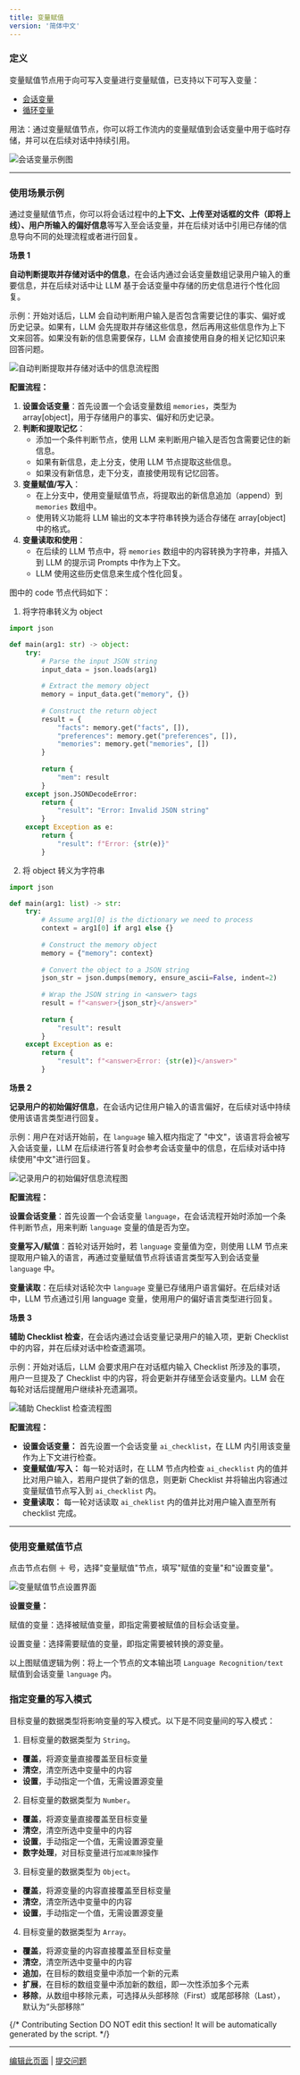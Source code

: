```yaml
---
title: 变量赋值
version: '简体中文'
---
```


### 定义

变量赋值节点用于向可写入变量进行变量赋值，已支持以下可写入变量：

* [会话变量](../variables#会话变量)
* [循环变量](/zh-hans/guides/workflow/node/loop)

用法：通过变量赋值节点，你可以将工作流内的变量赋值到会话变量中用于临时存储，并可以在后续对话中持续引用。

<Frame caption="会话变量示例">
  <img src="https://assets-docs.dify.ai/2024/11/83d0b9ef4c1fad947b124398d472d656.png" alt="会话变量示例图" />
</Frame>

***

### 使用场景示例

通过变量赋值节点，你可以将会话过程中的**上下文、上传至对话框的文件（即将上线）、用户所输入的偏好信息**等写入至会话变量，并在后续对话中引用已存储的信息导向不同的处理流程或者进行回复。

**场景 1**

**自动判断提取并存储对话中的信息**，在会话内通过会话变量数组记录用户输入的重要信息，并在后续对话中让 LLM 基于会话变量中存储的历史信息进行个性化回复。

示例：开始对话后，LLM 会自动判断用户输入是否包含需要记住的事实、偏好或历史记录。如果有，LLM 会先提取并存储这些信息，然后再用这些信息作为上下文来回答。如果没有新的信息需要保存，LLM 会直接使用自身的相关记忆知识来回答问题。

<Frame caption="自动判断提取并存储对话中的信息">
  <img src="https://assets-docs.dify.ai/dify-enterprise-mintlify/zh_CN/guides/workflow/node/f687e6837515fda2be3e18f656bd2a67.jpeg" alt="自动判断提取并存储对话中的信息流程图" />
</Frame>

**配置流程：**

1. **设置会话变量**：首先设置一个会话变量数组 `memories`，类型为 array\[object]，用于存储用户的事实、偏好和历史记录。
2. **判断和提取记忆**：
   * 添加一个条件判断节点，使用 LLM 来判断用户输入是否包含需要记住的新信息。
   * 如果有新信息，走上分支，使用 LLM 节点提取这些信息。
   * 如果没有新信息，走下分支，直接使用现有记忆回答。
3. **变量赋值/写入**：
   * 在上分支中，使用变量赋值节点，将提取出的新信息追加（append）到 `memories` 数组中。
   * 使用转义功能将 LLM 输出的文本字符串转换为适合存储在 array\[object] 中的格式。
4. **变量读取和使用**：
   * 在后续的 LLM 节点中，将 `memories` 数组中的内容转换为字符串，并插入到 LLM 的提示词 Prompts 中作为上下文。
   * LLM 使用这些历史信息来生成个性化回复。

图中的 code 节点代码如下：

1. 将字符串转义为 object

```python
import json

def main(arg1: str) -> object:
    try:
        # Parse the input JSON string
        input_data = json.loads(arg1)
        
        # Extract the memory object
        memory = input_data.get("memory", {})
        
        # Construct the return object
        result = {
            "facts": memory.get("facts", []),
            "preferences": memory.get("preferences", []),
            "memories": memory.get("memories", [])
        }
        
        return {
            "mem": result
        }
    except json.JSONDecodeError:
        return {
            "result": "Error: Invalid JSON string"
        }
    except Exception as e:
        return {
            "result": f"Error: {str(e)}"
        }
```

2. 将 object 转义为字符串

```python
import json

def main(arg1: list) -> str:
    try:
        # Assume arg1[0] is the dictionary we need to process
        context = arg1[0] if arg1 else {}
        
        # Construct the memory object
        memory = {"memory": context}
        
        # Convert the object to a JSON string
        json_str = json.dumps(memory, ensure_ascii=False, indent=2)
        
        # Wrap the JSON string in <answer> tags
        result = f"<answer>{json_str}</answer>"
        
        return {
            "result": result
        }
    except Exception as e:
        return {
            "result": f"<answer>Error: {str(e)}</answer>"
        }
```

**场景 2**

**记录用户的初始偏好信息**，在会话内记住用户输入的语言偏好，在后续对话中持续使用该语言类型进行回复。

示例：用户在对话开始前，在 `language` 输入框内指定了 "中文"，该语言将会被写入会话变量，LLM 在后续进行答复时会参考会话变量中的信息，在后续对话中持续使用"中文"进行回复。

<Frame caption="记录用户的初始偏好信息">
  <img src="https://assets-docs.dify.ai/dify-enterprise-mintlify/zh_CN/guides/workflow/node/8ce622d50bd947d829fff85f36bbfa45.png" alt="记录用户的初始偏好信息流程图" />
</Frame>

**配置流程：**

**设置会话变量**：首先设置一个会话变量 `language`，在会话流程开始时添加一个条件判断节点，用来判断 `language` 变量的值是否为空。

**变量写入/赋值**：首轮对话开始时，若 `language` 变量值为空，则使用 LLM 节点来提取用户输入的语言，再通过变量赋值节点将该语言类型写入到会话变量 `language` 中。

**变量读取**：在后续对话轮次中 `language` 变量已存储用户语言偏好。在后续对话中，LLM 节点通过引用 language 变量，使用用户的偏好语言类型进行回复。

**场景 3**

**辅助 Checklist 检查**，在会话内通过会话变量记录用户的输入项，更新 Checklist 中的内容，并在后续对话中检查遗漏项。

示例：开始对话后，LLM 会要求用户在对话框内输入 Checklist 所涉及的事项，用户一旦提及了 Checklist 中的内容，将会更新并存储至会话变量内。LLM 会在每轮对话后提醒用户继续补充遗漏项。

<Frame caption="辅助 Checklist 检查">
  <img src="https://assets-docs.dify.ai/dify-enterprise-mintlify/zh_CN/guides/workflow/node/c4362b01298b12e7d6fcd9e798f3165a.png" alt="辅助 Checklist 检查流程图" />
</Frame>

**配置流程：**

* **设置会话变量：** 首先设置一个会话变量 `ai_checklist`，在 LLM 内引用该变量作为上下文进行检查。
* **变量赋值/写入：** 每一轮对话时，在 LLM 节点内检查 `ai_checklist` 内的值并比对用户输入，若用户提供了新的信息，则更新 Checklist 并将输出内容通过变量赋值节点写入到 `ai_checklist` 内。
* **变量读取：** 每一轮对话读取 `ai_cheklist` 内的值并比对用户输入直至所有 checklist 完成。

***

### 使用变量赋值节点

点击节点右侧 ＋ 号，选择"变量赋值"节点，填写"赋值的变量"和"设置变量"。

<Frame caption="变量赋值节点设置">
  <img src="https://assets-docs.dify.ai/2024/11/ee15dee864107ba5a93b459ebdfc32cf.png" alt="变量赋值节点设置界面" />
</Frame>

**设置变量：**

赋值的变量：选择被赋值变量，即指定需要被赋值的目标会话变量。

设置变量：选择需要赋值的变量，即指定需要被转换的源变量。

以上图赋值逻辑为例：将上一个节点的文本输出项 `Language Recognition/text` 赋值到会话变量 `language` 内。

### 指定变量的写入模式

目标变量的数据类型将影响变量的写入模式。以下是不同变量间的写入模式：

1. 目标变量的数据类型为 `String`。

  * **覆盖**，将源变量直接覆盖至目标变量
  * **清空**，清空所选中变量中的内容
  * **设置**，手动指定一个值，无需设置源变量

2. 目标变量的数据类型为 `Number`。

  * **覆盖**，将源变量直接覆盖至目标变量
  * **清空**，清空所选中变量中的内容
  * **设置**，手动指定一个值，无需设置源变量
  * **数字处理**，对目标变量进行`加减乘除`操作

3. 目标变量的数据类型为 `Object`。

  * **覆盖**，将源变量的内容直接覆盖至目标变量
  * **清空**，清空所选中变量中的内容
  * **设置**，手动指定一个值，无需设置源变量

4. 目标变量的数据类型为 `Array`。

  * **覆盖**，将源变量的内容直接覆盖至目标变量
  * **清空**，清空所选中变量中的内容
  * **追加**，在目标的数组变量中添加一个新的元素
  * **扩展**，在目标的数组变量中添加新的数组，即一次性添加多个元素
  * **移除**，从数组中移除元素，可选择从头部移除（First）或尾部移除（Last），默认为“头部移除”

{/*
Contributing Section
DO NOT edit this section!
It will be automatically generated by the script.
*/}

---

[编辑此页面](https://github.com/langgenius/dify-docs/edit/main/zh-hans/documentation/pages/nodes/variable-assigner.mdx) | [提交问题](https://github.com/langgenius/dify-docs/issues/new?template=docs.yml)

